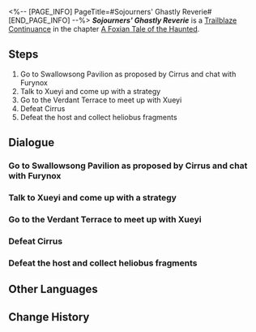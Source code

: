 <%-- [PAGE_INFO]
PageTitle=#Sojourners' Ghastly Reverie#
[END_PAGE_INFO] --%>
{{Stub|Dialogue.}}
{{Mission Infobox
|id            = 2021704
|title         = 
|image         = <!--Mission Sojourners' Ghastly Reverie.png-->
|type          = Trailblaze Continuance
|event_name    = 
|chapter       = A Foxian Tale of the Haunted
|requirements  = 
|summary       = <!--official mission summary from Fate's Atlas-->
|characters    = Cirrus; Distant Voice; Huohuo; Tail; Trailblazer; Xueyi
|startLocation = [[The Xianzhou Luofu]] - [[<!--starting area-->]]
|world         = The Xianzhou Luofu
|area          = <!--starting area-->
|prev          = 
|next          = 
|rewards       = 
}}
'''''Sojourners' Ghastly Reverie''''' is a [[Trailblaze Continuance]] in the chapter [[A Foxian Tale of the Haunted (Continuance)|A Foxian Tale of the Haunted]].

==Steps==
# Go to Swallowsong Pavilion as proposed by Cirrus and chat with Furynox
# Talk to Xueyi and come up with a strategy
# Go to the Verdant Terrace to meet up with Xueyi
# Defeat Cirrus
# Defeat the host and collect heliobus fragments

<!--
==Gameplay Notes==

--><!--
==Trial Character==

-->
==Dialogue==
{{Stub Dialogue}}
===Go to Swallowsong Pavilion as proposed by Cirrus and chat with Furynox===
{{Mission Description|type=continuance|location=<!--to be added-->|Cirrus claims to know Furynox like the back of its hand, and proposes a game changer of a counter. But does this shifty creature really want to help humanity win? Or could it be that it secretly harbors ulterior motives? We'll never know what's up its sleeve unless we let it play its trump card. You're nervous, but you have to hold on until that trump card gets played.}}
{{Dialogue Start}}
:{{tx}}
{{Dialogue End}}

===Talk to Xueyi and come up with a strategy===
{{Mission Description|type=continuance|location=<!--to be added-->|update|Cirrus claims to know Furynox like the back of its hand, and proposes a game changer of a counter. But does this shifty creature really want to help humanity win? Or could it be that it secretly harbors ulterior motives? We'll never know what's up its sleeve unless we let it play its trump card. You're nervous, but you have to hold on until that trump card gets played.<br />With the fall of Fyxestroll Garden, the Judges' suppression of the heliobi fell short at the final hurdle. Now, the only ones the Xianzhou can count on are you and the timid Huohuo.}}
{{Dialogue Start}}
:{{tx}}
{{Dialogue End}}

===Go to the Verdant Terrace to meet up with Xueyi===
{{Mission Description|type=continuance|location=<!--to be added-->|update|Picking them off one-by-one was a master stroke. You and Huohuo should go back to the Verdant Terrace and quash the remaining heliobi in the Lunaumbra Gourd into the Evil Binding Matrix. Tonight should mark the end of this farce.<br />In your view, this is simply an inadequate horror farce. Such foolish monsters and an overpowered protagonist... Given the circumstances, can there be any more twists?}}
{{Dialogue Start}}
:{{tx}}
{{Dialogue End}}

===Defeat Cirrus===
{{Mission Description|type=continuance|location=<!--to be added-->|update|Unfortunately, things always change when you least expect it. The tiny, piteous but vicious heliobi are waiting for precisely the moment when everyone lets down their guard.<br />Please! Huohuo, please do something with that indomitable Mr. Tail of yours!}}
{{Dialogue Start}}
:{{tx}}
{{Dialogue End}}

===Defeat the host and collect heliobus fragments===
{{Mission Description|type=continuance|location=<!--to be added-->|update|According to Cirrus, once this gambit between it and Furynox comes into play, you can seize this fleeting opportunity to defeat the parasitic host Furynox is occupying, then collect all the scattered heliobus spirits into the gourd.}}
{{Dialogue Start}}
:{{tx}}
{{Dialogue End}}

==Other Languages==
{{Other Languages
|en   = Sojourners' Ghastly Reverie
|zhs  = 游园惊梦
|zht  = 遊園驚夢
|ja   = 游園驚夢
|ko   = 유원경몽
|es   = Sustos en el parque
|fr   = Promenade fantasmagorique
|ru   = Прогулка по саду и прерванный сон
|th   = ฝันผวาในสวนเฮี้ยน
|vi   = Ác Mộng Vườn Hoang
|de   = Garten der Albträume
|id   = Mimpi Buruk di Taman
|pt   = Devaneio Lúgubre do Visitante
}}

==Change History==
{{Change History|1.5}}
